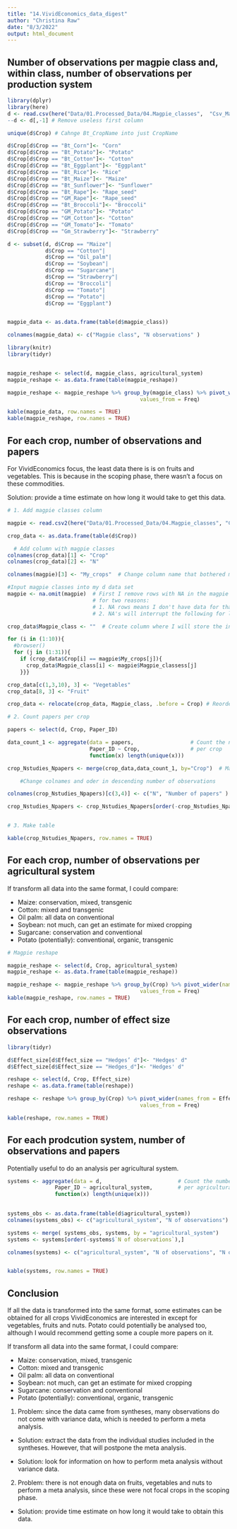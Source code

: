 ```yaml
---
title: "14.VividEconomics_data_digest"
author: "Christina Raw"
date: "8/3/2022"
output: html_document
---
```


## Number of observations per magpie class and, within class, number of observations per production system

```r

library(dplyr)
library(here)
d <- read.csv(here("Data/01.Processed_Data/04.Magpie_classes",  "Csv_Magpie_Crops_Quantitative_spreadsheet.csv"), row.names = 1) # Load data
--d <- d[,-1] # Remove useless first column

unique(d$Crop) # Cahnge Bt_CropName into just CropName

d$Crop[d$Crop == "Bt_Corn"]<- "Corn"
d$Crop[d$Crop == "Bt_Potato"]<- "Potato"
d$Crop[d$Crop == "Bt_Cotton"]<- "Cotton"
d$Crop[d$Crop == "Bt_Eggplant"]<- "Eggplant"
d$Crop[d$Crop == "Bt_Rice"]<- "Rice"
d$Crop[d$Crop == "Bt_Maize"]<- "Maize"
d$Crop[d$Crop == "Bt_Sunflower"]<- "Sunflower"
d$Crop[d$Crop == "Bt_Rape"]<- "Rape_seed"
d$Crop[d$Crop == "GM_Rape"]<- "Rape_seed"
d$Crop[d$Crop == "Bt_Broccoli"]<- "Broccoli"
d$Crop[d$Crop == "GM_Potato"]<- "Potato"
d$Crop[d$Crop == "GM_Cotton"]<- "Cotton"
d$Crop[d$Crop == "GM_Tomato"]<- "Tomato"
d$Crop[d$Crop == "Gm_Strawberry"]<- "Strawberry"

d <- subset(d, d$Crop == "Maize"|
            d$Crop == "Cotton"|
            d$Crop == "Oil_palm"|
            d$Crop == "Soybean"|
            d$Crop == "Sugarcane"|
            d$Crop == "Strawberry"|
            d$Crop == "Broccoli"|
            d$Crop == "Tomato"|
            d$Crop == "Potato"|
            d$Crop == "Eggplant")


magpie_data <- as.data.frame(table(d$magpie_class))

colnames(magpie_data) <- c("Magpie class", "N observations" )

library(knitr)
library(tidyr)


magpie_reshape <- select(d, magpie_class, agricultural_system)
magpie_reshape <- as.data.frame(table(magpie_reshape))

magpie_reshape <- magpie_reshape %>% group_by(magpie_class) %>% pivot_wider(names_from = agricultural_system,
                                          values_from = Freq)
```

```r

kable(magpie_data, row.names = TRUE)
kable(magpie_reshape, row.names = TRUE)

```


## For each crop, number of observations and papers 

For VividEconomics focus, the least data there is is on fruits and vegetables. 
This is because in the scoping phase, there wasn't a focus on these commodities.

Solution: provide a time estimate on how long it would take to get this data.

```r

# 1. Add magpie classes column

magpie <- read.csv2(here("Data/01.Processed_Data/04.Magpie_classes", "CSV_Magpie_classess.csv"))

crop_data <- as.data.frame(table(d$Crop))

  # Add column with magpie classes
colnames(crop_data)[1] <- "Crop"
colnames(crop_data)[2] <- "N"

colnames(magpie)[3] <- "My_crops"  # Change column name that bothered me

#Input magpie classes into my d data set
magpie <- na.omit(magpie)  # First I remove rows with NA in the magpie data set
                           # for two reasons: 
                           # 1. NA rows means I don't have data for that crop
                           # 2. NA's will interrupt the following for loop

crop_data$Magpie_class <- ""  # Create column where I will store the info

for (i in (1:10)){
  #browser()
  for (j in (1:31)){
    if (crop_data$Crop[i] == magpie$My_crops[j]){
      crop_data$Magpie_class[i] <- magpie$Magpie_classess[j]
    }}}

crop_data[c(1,3,10), 3] <- "Vegetables"
crop_data[8, 3] <- "Fruit"

crop_data <- relocate(crop_data, Magpie_class, .before = Crop) # Reorder columns

# 2. Count papers per crop

papers <- select(d, Crop, Paper_ID)

data_count_1 <- aggregate(data = papers,                  # Count the number of 
                          Paper_ID ~ Crop,                # per crop
                          function(x) length(unique(x)))

crop_Nstudies_Npapers <- merge(crop_data,data_count_1, by="Crop")  # Make table

    #Change colnames and oder in descending number of observations

colnames(crop_Nstudies_Npapers)[c(3,4)] <- c("N", "Number of papers" )

crop_Nstudies_Npapers <- crop_Nstudies_Npapers[order(-crop_Nstudies_Npapers$N),]


# 3. Make table

kable(crop_Nstudies_Npapers, row.names = TRUE)

```

## For each crop, number of observations per agricultural system

If transform all data into the same format, I could compare:

  - Maize: conservation, mixed, transgenic
  - Cotton: mixed and transgenic
  - Oil palm: all data on conventional
  - Soybean: not much, can get an estimate for mixed cropping
  - Sugarcane: conservation and conventional
  - Potato (potentially): conventional, organic, transgenic

```r

# Magpie reshape 

magpie_reshape <- select(d, Crop, agricultural_system)
magpie_reshape <- as.data.frame(table(magpie_reshape))

magpie_reshape <- magpie_reshape %>% group_by(Crop) %>% pivot_wider(names_from = agricultural_system,
                                          values_from = Freq)
kable(magpie_reshape, row.names = TRUE)

```

## For each crop, number of effect size observations

```r

library(tidyr)

d$Effect_size[d$Effect_size == "Hedges’ d"]<- "Hedges' d"
d$Effect_size[d$Effect_size == "Hedges_d"]<- "Hedges' d"

reshape <- select(d, Crop, Effect_size)
reshape <- as.data.frame(table(reshape))

reshape <- reshape %>% group_by(Crop) %>% pivot_wider(names_from = Effect_size,
                                          values_from = Freq)

kable(reshape, row.names = TRUE)


```


## For each prodcution system, number of observations and papers  

Potentially useful to do an analysis per agricultural system. 
```r

systems <- aggregate(data = d,                        # Count the number of papers
               Paper_ID ~ agricultural_system,        # per agricultural system
               function(x) length(unique(x)))                                     
               

systems_obs <- as.data.frame(table(d$agricultural_system))
colnames(systems_obs) <- c("agricultural_system", "N of observations")

systems <- merge( systems_obs, systems, by = "agricultural_system")
systems <- systems[order(-systems$`N of observations`),]

colnames(systems) <- c("agricultural_system", "N of observations", "N of papers")


kable(systems, row.names = TRUE)

```

## Conclusion

If all the data is transformed into the same format, some estimates can be obtained 
for all crops VividEconomics are interested in except for vegetables, fruits and 
nuts. Potato could potentially be analysed too, although I would recommend getting 
some a couple more papers on it. 

If transform all data into the same format, I could compare:

  - Maize: conservation, mixed, transgenic
  - Cotton: mixed and transgenic
  - Oil palm: all data on conventional
  - Soybean: not much, can get an estimate for mixed cropping
  - Sugarcane: conservation and conventional
  - Potato (potentially): conventional, organic, transgenic

  1. Problem: since the data came from syntheses, many observations do not come with 
variance data, which is needed to perform a meta analysis. 

  - Solution: extract the data from the individual studies included in the syntheses.
However, that will postpone the meta analysis.

  - Solution: look for information on how to perform meta analysis without variance data.
  
  2. Problem: there is not enough data on fruits, vegetables and nuts to perform a 
meta analysis, since these were not focal crops in the scoping phase. 

  - Solution: provide time estimate on how long it would take to obtain this data.
  




